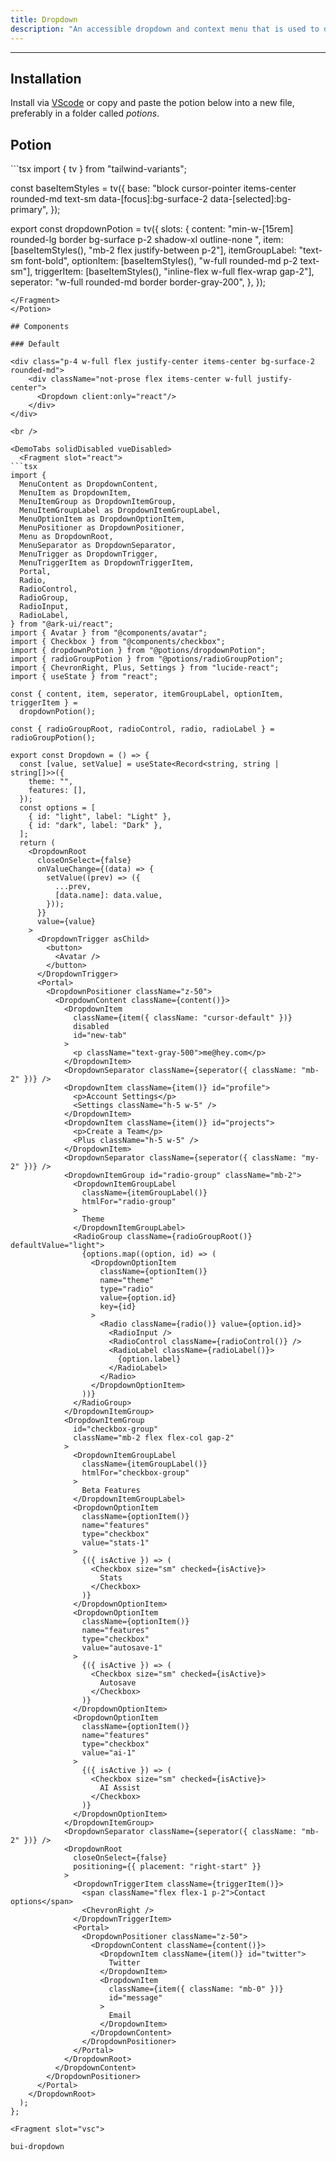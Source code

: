 ```yaml
---
title: Dropdown
description: "An accessible dropdown and context menu that is used to display a list of actions or options that a user can choose."
---
```

---


## Installation

Install via [VScode](/docs/getting-started/vsc) or copy and paste the potion below into a new file, preferably in a folder called *potions*.

## Potion 

<Potion>
<Fragment slot="contentSlot">
```tsx
import { tv } from "tailwind-variants";

const baseItemStyles = tv({
  base: "block cursor-pointer items-center rounded-md  text-sm data-[focus]:bg-surface-2 data-[selected]:bg-primary",
});

export const dropdownPotion = tv({
  slots: {
    content:
      "min-w-[15rem] rounded-lg border bg-surface p-2 shadow-xl outline-none ",
    item: [baseItemStyles(), "mb-2 flex justify-between p-2"],
    itemGroupLabel: "text-sm  font-bold",
    optionItem: [baseItemStyles(), "w-full rounded-md p-2 text-sm"],
    triggerItem: [baseItemStyles(), "inline-flex w-full flex-wrap gap-2"],
    seperator: "w-full rounded-md border border-gray-200",
  },
});

```
</Fragment>
</Potion>

## Components 

### Default 

<div class="p-4 w-full flex justify-center items-center bg-surface-2 rounded-md">
    <div className="not-prose flex items-center w-full justify-center">
      <Dropdown client:only="react"/>
    </div>
</div>

<br />

<DemoTabs solidDisabled vueDisabled>
  <Fragment slot="react">
```tsx
import {
  MenuContent as DropdownContent,
  MenuItem as DropdownItem,
  MenuItemGroup as DropdownItemGroup,
  MenuItemGroupLabel as DropdownItemGroupLabel,
  MenuOptionItem as DropdownOptionItem,
  MenuPositioner as DropdownPositioner,
  Menu as DropdownRoot,
  MenuSeparator as DropdownSeparator,
  MenuTrigger as DropdownTrigger,
  MenuTriggerItem as DropdownTriggerItem,
  Portal,
  Radio,
  RadioControl,
  RadioGroup,
  RadioInput,
  RadioLabel,
} from "@ark-ui/react";
import { Avatar } from "@components/avatar";
import { Checkbox } from "@components/checkbox";
import { dropdownPotion } from "@potions/dropdownPotion";
import { radioGroupPotion } from "@potions/radioGroupPotion";
import { ChevronRight, Plus, Settings } from "lucide-react";
import { useState } from "react";

const { content, item, seperator, itemGroupLabel, optionItem, triggerItem } =
  dropdownPotion();

const { radioGroupRoot, radioControl, radio, radioLabel } = radioGroupPotion();

export const Dropdown = () => {
  const [value, setValue] = useState<Record<string, string | string[]>>({
    theme: "",
    features: [],
  });
  const options = [
    { id: "light", label: "Light" },
    { id: "dark", label: "Dark" },
  ];
  return (
    <DropdownRoot
      closeOnSelect={false}
      onValueChange={(data) => {
        setValue((prev) => ({
          ...prev,
          [data.name]: data.value,
        }));
      }}
      value={value}
    >
      <DropdownTrigger asChild>
        <button>
          <Avatar />
        </button>
      </DropdownTrigger>
      <Portal>
        <DropdownPositioner className="z-50">
          <DropdownContent className={content()}>
            <DropdownItem
              className={item({ className: "cursor-default" })}
              disabled
              id="new-tab"
            >
              <p className="text-gray-500">me@hey.com</p>
            </DropdownItem>
            <DropdownSeparator className={seperator({ className: "mb-2" })} />
            <DropdownItem className={item()} id="profile">
              <p>Account Settings</p>
              <Settings className="h-5 w-5" />
            </DropdownItem>
            <DropdownItem className={item()} id="projects">
              <p>Create a Team</p>
              <Plus className="h-5 w-5" />
            </DropdownItem>
            <DropdownSeparator className={seperator({ className: "my-2" })} />
            <DropdownItemGroup id="radio-group" className="mb-2">
              <DropdownItemGroupLabel
                className={itemGroupLabel()}
                htmlFor="radio-group"
              >
                Theme
              </DropdownItemGroupLabel>
              <RadioGroup className={radioGroupRoot()} defaultValue="light">
                {options.map((option, id) => (
                  <DropdownOptionItem
                    className={optionItem()}
                    name="theme"
                    type="radio"
                    value={option.id}
                    key={id}
                  >
                    <Radio className={radio()} value={option.id}>
                      <RadioInput />
                      <RadioControl className={radioControl()} />
                      <RadioLabel className={radioLabel()}>
                        {option.label}
                      </RadioLabel>
                    </Radio>
                  </DropdownOptionItem>
                ))}
              </RadioGroup>
            </DropdownItemGroup>
            <DropdownItemGroup
              id="checkbox-group"
              className="mb-2 flex flex-col gap-2"
            >
              <DropdownItemGroupLabel
                className={itemGroupLabel()}
                htmlFor="checkbox-group"
              >
                Beta Features
              </DropdownItemGroupLabel>
              <DropdownOptionItem
                className={optionItem()}
                name="features"
                type="checkbox"
                value="stats-1"
              >
                {({ isActive }) => (
                  <Checkbox size="sm" checked={isActive}>
                    Stats
                  </Checkbox>
                )}
              </DropdownOptionItem>
              <DropdownOptionItem
                className={optionItem()}
                name="features"
                type="checkbox"
                value="autosave-1"
              >
                {({ isActive }) => (
                  <Checkbox size="sm" checked={isActive}>
                    Autosave
                  </Checkbox>
                )}
              </DropdownOptionItem>
              <DropdownOptionItem
                className={optionItem()}
                name="features"
                type="checkbox"
                value="ai-1"
              >
                {({ isActive }) => (
                  <Checkbox size="sm" checked={isActive}>
                    AI Assist
                  </Checkbox>
                )}
              </DropdownOptionItem>
            </DropdownItemGroup>
            <DropdownSeparator className={seperator({ className: "mb-2" })} />
            <DropdownRoot
              closeOnSelect={false}
              positioning={{ placement: "right-start" }}
            >
              <DropdownTriggerItem className={triggerItem()}>
                <span className="flex flex-1 p-2">Contact options</span>
                <ChevronRight />
              </DropdownTriggerItem>
              <Portal>
                <DropdownPositioner className="z-50">
                  <DropdownContent className={content()}>
                    <DropdownItem className={item()} id="twitter">
                      Twitter
                    </DropdownItem>
                    <DropdownItem
                      className={item({ className: "mb-0" })}
                      id="message"
                    >
                      Email
                    </DropdownItem>
                  </DropdownContent>
                </DropdownPositioner>
              </Portal>
            </DropdownRoot>
          </DropdownContent>
        </DropdownPositioner>
      </Portal>
    </DropdownRoot>
  );
};

```
  </Fragment>

    <Fragment slot="vsc">
```bash
bui-dropdown
```
  </Fragment>
</DemoTabs>
